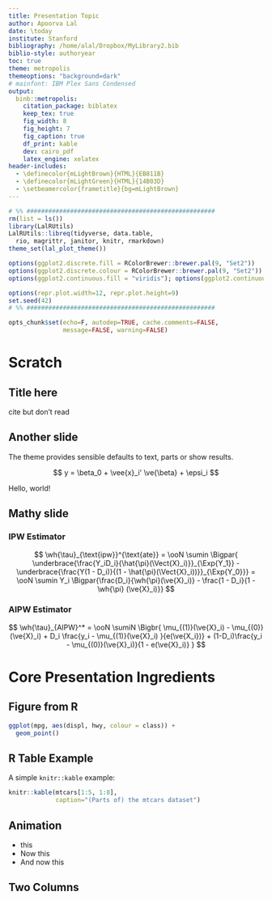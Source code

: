 ```yaml
---
title: Presentation Topic
author: Apoorva Lal
date: \today
institute: Stanford
bibliography: /home/alal/Dropbox/MyLibrary2.bib
biblio-style: authoryear
toc: true
theme: metropolis
themeoptions: "background=dark"
# mainfont: IBM Plex Sans Condensed
output:
  binb::metropolis:
    citation_package: biblatex
    keep_tex: true
    fig_width: 8
    fig_height: 7
    fig_caption: true
    df_print: kable
    dev: cairo_pdf
    latex_engine: xelatex
header-includes:
  - \definecolor{mLightBrown}{HTML}{EB811B}
  - \definecolor{mLightGreen}{HTML}{14B03D}
  - \setbeamercolor{frametitle}{bg=mLightBrown}
---
```


```r
# %% ####################################################
rm(list = ls())
library(LalRUtils)
LalRUtils::libreq(tidyverse, data.table,
  rio, magrittr, janitor, knitr, rmarkdown)
theme_set(lal_plot_theme())

options(ggplot2.discrete.fill = RColorBrewer::brewer.pal(9, "Set2"))
options(ggplot2.discrete.colour = RColorBrewer::brewer.pal(9, "Set2"))
options(ggplot2.continuous.fill = "viridis"); options(ggplot2.continuous.colour = "viridis")

options(repr.plot.width=12, repr.plot.height=9)
set.seed(42)
# %% ####################################################

opts_chunk$set(echo=F, autodep=TRUE, cache.comments=FALSE,
               message=FALSE, warning=FALSE)
```

# Scratch

## Title here

\parencite{leamer1983let}


\scriptsize cite but don't read

## Another slide

The theme provides sensible defaults to
\emph{emphasize} text, \alert{accent} parts
or show \textbf{bold} results.

$$
y = \beta_0 + \vee{x}_i' \ve{\beta} + \epsi_i
$$

Hello, world!

## Mathy slide

### IPW Estimator

$$
\wh{\tau}_{\text{ipw}}^{\text{ate}} = \ooN \sumin \Bigpar{
  \underbrace{\frac{Y_iD_i}{\hat{\pi}(\Vect{X}_i)}}_{\Exp{Y_1}} -
  \underbrace{\frac{Y(1 - D_i)}{(1 - \hat{\pi}(\Vect{X}_i))}}_{\Exp{Y_0}}}
= \ooN \sumin Y_i \Bigpar{\frac{D_i}{\wh{\pi}(\ve{X}_i)} - \frac{1 -
D_i}{1 - \wh{\pi} (\ve{X}_i)}}
$$

### AIPW Estimator

$$
\wh{\tau}_{AIPW}^* = \ooN \sumiN \Bigbr{
\mu_{(1)}(\ve{X}_i) - \mu_{(0)}(\ve{X}_i) + D_i \frac{y_i -
\mu_{(1)}(\ve{X}_i) }{e(\ve{X_i})} + (1-D_i)\frac{y_i -
\mu_{(0)}(\ve{X}_i)}{1 - e(\ve{X}_i)} }
$$

# Core Presentation Ingredients

## Figure from R

```r
ggplot(mpg, aes(displ, hwy, colour = class)) +
  geom_point()
```


## R Table Example

A simple `knitr::kable` example:

```r
knitr::kable(mtcars[1:5, 1:8],
             caption="(Parts of) the mtcars dataset")
```

## Animation

::: incremental

- this
- Now this
- And now this
:::

## Two Columns


\begin{columns}
\begin{column}{0.5\textwidth}

  \bi
    \item eh?
    \item bleh
  \ei

\end{column}
\begin{column}{0.5\textwidth}
    \begin{center}
     \includegraphics[width=1\textwidth]{images/skeleton.jpg}
     \end{center}
\end{column}
\end{columns}
